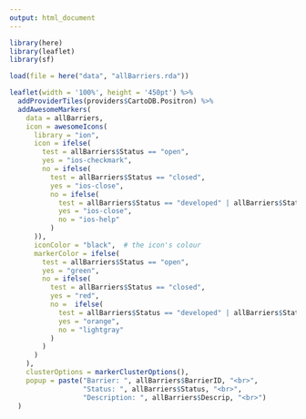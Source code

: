 ```yaml
---
output: html_document
---
```


```r
library(here)
library(leaflet)
library(sf)

load(file = here("data", "allBarriers.rda"))

leaflet(width = '100%', height = '450pt') %>% 
  addProviderTiles(providers$CartoDB.Positron) %>% 
  addAwesomeMarkers(
    data = allBarriers, 
    icon = awesomeIcons(
      library = "ion",
      icon = ifelse(
        test = allBarriers$Status == "open",
        yes = "ios-checkmark", 
        no = ifelse(
          test = allBarriers$Status == "closed",
          yes = "ios-close",
          no = ifelse(
            test = allBarriers$Status == "developed" | allBarriers$Status == "redeveloped",
            yes = "ios-close",
            no = "ios-help"
          )
      )),
      iconColor = "black",  # the icon's colour
      markerColor = ifelse(
        test = allBarriers$Status == "open",  
        yes = "green",  
        no = ifelse(
          test = allBarriers$Status == "closed",
          yes = "red", 
          no =  ifelse(
            test = allBarriers$Status == "developed" | allBarriers$Status == "redeveloped",
            yes = "orange",
            no = "lightgray"
          )
        ) 
      )
    ),
    clusterOptions = markerClusterOptions(),
    popup = paste("Barrier: ", allBarriers$BarrierID, "<br>",
                  "Status: ", allBarriers$Status, "<br>",
                  "Description: ", allBarriers$Descrip, "<br>")
  )
```